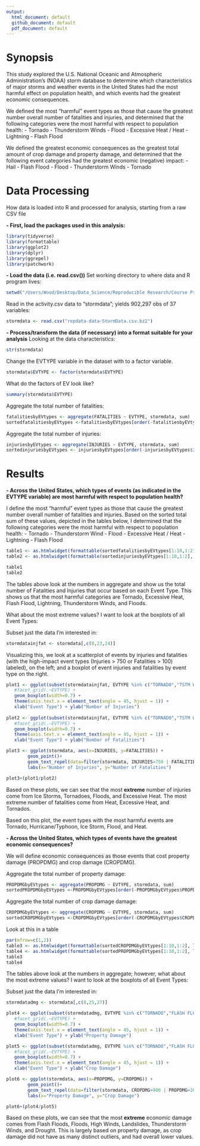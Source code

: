 ```yaml
---
output:
  html_document: default
  github_document: default
  pdf_document: default
---
```

# Synopsis  

This study explored the U.S. National Oceanic and Atmospheric Administration's (NOAA) storm database to determine which characteristics of major storms and weather events in the United States had the most harmful effect on population health, and which events had the greatest economic consequences.  

We defined the most "harmful" event types as those that cause the greatest number overall number of fatalities and injuries, and determined that the following categories were the most harmful with respect to population health:
- Tornado
- Thunderstorm Winds
- Flood
- Excessive Heat / Heat
- Lightning
- Flash Flood

We defined the greatest economic consequences as the greatest total amount of crop damage and property damage, and determined that the following event categories had the greatest economic (negative) impact:
- Hail
- Flash Flood
- Flood
- Thunderstorm Winds
- Tornado

# Data Processing
How data is loaded into R and processed for analysis, starting from a raw CSV file

**- First, load the packages used in this analysis:**
```r
library(tidyverse)
library(formattable)
library(ggplot2)
library(dplyr)
library(ggrepel)
library(patchwork)
```

**- Load the data (i.e. read.csv())**
Set working directory to where data and R program lives:
```r
setwd("/Users/Wood/Desktop/Data_Science/Reproducible Research/Course Project 2/RepData_Project2")
```

Read in the activity.csv data to "stormdata"; yields 902,297 obs of 37 variables:
```r
stormdata <- read.csv("repdata-data-StormData.csv.bz2")
```

**- Process/transform the data (if necessary) into a format suitable for your analysis**
Looking at the data characteristics:
```r
str(stormdata)
```

Change the EVTYPE variable in the dataset with to a factor variable.
```r
stormdata$EVTYPE <- factor(stormdata$EVTYPE)
```

What do the factors of EV look like?
```r
summary(stormdata$EVTYPE)
```

Aggregate the total number of fatalities:
```r
fatalitiesbyEVtypes <- aggregate(FATALITIES ~ EVTYPE, stormdata, sum)
sortedfatalitiesbyEVtypes <-fatalitiesbyEVtypes[order(-fatalitiesbyEVtypes$FATALITIES),]
```

Aggregate the total number of injuries:
```r
injuriesbyEVtypes <- aggregate(INJURIES ~ EVTYPE, stormdata, sum)
sortedinjuriesbyEVtypes <- injuriesbyEVtypes[order(-injuriesbyEVtypes$INJURIES),]
```

# Results

**- Across the United States, which types of events (as indicated in the EVTYPE variable) are most harmful with respect to population health?**

I define the most "harmful" event types as those that cause the greatest number overall number of fatalities and injuries.  Based on the sorted total sum of these values, depicted in the tables below, I determined that the following categories were the most harmful with respect to population health:
- Tornado
- Thunderstorm Wind
- Flood
- Excessive Heat / Heat
- Lightning
- Flash Flood

```r
table1 <- as.htmlwidget(formattable(sortedfatalitiesbyEVtypes[1:10,1:2], list('FATALITIES'=color_bar("#FA614B"))))
table2 <- as.htmlwidget(formattable(sortedinjuriesbyEVtypes[1:10,1:2], list('INJURIES'=color_bar("#B1CBEB"))))
```

```r
table1
table2
```
The tables above look at the numbers in aggregate and show us the total number of Fatalities and Injuries that occur based on each Event Type.  This shows us that the most harmful categories are Tornado, Excessive Heat, Flash Flood, Lightning, Thunderstorm Winds, and Floods. 

What about the most extreme values?  I want to look at the boxplots of all Event Types:

Subset just the data I'm interested in:
```r
stormdatainjfat <- stormdata[,c(8,23,24)]
```

Visualizing this, we look at a scatterplot of events by injuries and fatalities (with the high-impact event types (Injuries > 750 or Fatalities > 100) labeled), on the left; and a boxplot of event injuries and fatalities by event type on the right.
```r
plot1 <- ggplot(subset(stormdatainjfat, EVTYPE %in% c("TORNADO","TSTM WIND","FLOOD","EXCESSIVE HEAT","LIGHTNING","HEAT","ICE STORM","FLASH FLOOD","THUNDERSTORM WIND","HAIL","FLOOD","RIP CURRENT","HIGH WIND","AVALANCHE")), aes(x=EVTYPE, y=INJURIES)) +
   #facet_grid(.~EVTYPE) +
   geom_boxplot(width=0.7) +
   theme(axis.text.x = element_text(angle = 45, hjust = 1)) +
   xlab("Event Type") + ylab("Number of Injuries")
        
plot2 <- ggplot(subset(stormdatainjfat, EVTYPE %in% c("TORNADO","TSTM WIND","FLOOD","EXCESSIVE HEAT","LIGHTNING","HEAT","ICE STORM","FLASH FLOOD","THUNDERSTORM WIND","HAIL","FLOOD","RIP CURRENT","HIGH WIND","AVALANCHE")), aes(x=EVTYPE, y=FATALITIES)) +
   #facet_grid(.~EVTYPE) +
   geom_boxplot(width=0.7) +
   theme(axis.text.x = element_text(angle = 45, hjust = 1)) +
   xlab("Event Type") + ylab("Number of Fatalities")

plot3 <- ggplot(stormdata, aes(x=INJURIES, y=FATALITIES)) +
        geom_point()+
        geom_text_repel(data=filter(stormdata, INJURIES>750 | FATALITIES>100), aes(label=EVTYPE)) +
        labs(x="Number of Injuries", y="Number of Fatalities")
```

```r
plot3+(plot1/plot2)
```
Based on these plots, we can see that the most **extreme** number of injuries come from Ice Storms, Tornadoes, Floods, and Excessive Heat.  The most extreme number of fatalities come from Heat, Excessive Heat, and Tornados.  

Based on this plot, the event types with the most harmful events are Tornado, Hurricane/Typhoon, Ice Storm, Flood, and Heat.

**- Across the United States, which types of events have the greatest economic consequences?**

We will define economic consequences as those events that cost property damage (PROPDMG) and crop damage (CROPDMG).

Aggregate the total number of property damage:
```r
PROPDMGbyEVtypes <- aggregate(PROPDMG ~ EVTYPE, stormdata, sum)
sortedPROPDMGbyEVtypes <-PROPDMGbyEVtypes[order(-PROPDMGbyEVtypes$PROPDMG),]
```

Aggregate the total number of crop damage damage:
```r
CROPDMGbyEVtypes <- aggregate(CROPDMG ~ EVTYPE, stormdata, sum)
sortedCROPDMGbyEVtypes <-CROPDMGbyEVtypes[order(-CROPDMGbyEVtypes$CROPDMG),]
```

Look at this in a table
```r
par(mfrow=c(1,2))
table3 <- as.htmlwidget(formattable(sortedCROPDMGbyEVtypes[1:10,1:2], list('CROPDMG'=color_bar("#FA614B"))))
table4 <- as.htmlwidget(formattable(sortedPROPDMGbyEVtypes[1:10,1:2], list('PROPDMG'=color_bar("#B1CBEB"))))
table3
table4
```
The tables above look at the numbers in aggregate; however, what about the most extreme values?  I want to look at the boxplots of all Event Types:

Subset just the data I'm interested in:
```r
stormdatadmg <- stormdata[,c(8,25,27)]
```


```r
plot4 <- ggplot(subset(stormdatadmg, EVTYPE %in% c("TORNADO","FLASH FLOOD","TSTM WIND","FLOOD","THUNDERSTORM WIND","HAIL","LIGHTNING","THUNDERSTORM WINDS","HIGH WIND","WINTER STORM","FLASH FLOOD","DROUGHT","HEAVY RAIN","LANDSLIDE")), aes(x=EVTYPE, y=PROPDMG)) +
   #facet_grid(.~EVTYPE) +
   geom_boxplot(width=0.7) +
   theme(axis.text.x = element_text(angle = 45, hjust = 1)) +
   xlab("Event Type") + ylab("Property Damage")

plot5 <- ggplot(subset(stormdatadmg, EVTYPE %in% c("TORNADO","FLASH FLOOD","TSTM WIND","FLOOD","THUNDERSTORM WIND","HAIL","LIGHTNING","THUNDERSTORM WINDS","HIGH WIND","WINTER STORM","FLASH FLOOD","DROUGHT","HEAVY RAIN","LANDSLIDE")), aes(x=EVTYPE, y=CROPDMG)) +
   #facet_grid(.~EVTYPE) +
   geom_boxplot(width=0.7) +
   theme(axis.text.x = element_text(angle = 45, hjust = 1)) +
   xlab("Event Type") + ylab("Crop Damage")

plot6 <- ggplot(stormdata, aes(x=PROPDMG, y=CROPDMG)) +
        geom_point()+
        geom_text_repel(data=filter(stormdata, CROPDMG>900 | PROPDMG>2000), aes(label=EVTYPE)) +
        labs(x="Property Damage", y="Crop Damage")
```

```r
plot6+(plot4/plot5)
```

Based on these plots, we can see that the most **extreme** economic damage comes from Flash Floods, Floods, High Winds, Landslides, Thunderstorm Winds, and Drought. This is largely based on property damage, as crop damage did not have as many distinct outliers, and had overall lower values.  

